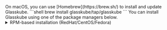 
<Tabs groupId="operating-systems">
  <TabItem value="mac" label="macOS">
    On macOS, you can use [Homebrew](https://brew.sh/) to install and update Glasskube.
    ```shell
    brew install glasskube/tap/glasskube
    ```
  </TabItem>
  <TabItem value="linux" label="Linux">
    You can install Glasskube using one of the package managers below.
    <details>
      <summary>RPM-based installation (RedHat/CentOS/Fedora)</summary>

      <!---x-release-please-start-version-->
      ```
      dnf install https://github.com/glasskube/glasskube/releases/download/v0.0.0-alpha.7/glasskube_v0.0.1-alpha.7_amd64.rpm
      ```
      <!---x-release-please-end-->
    </details>

    <details>
      <summary>DEB-based installation (Ubuntu/Debian)</summary>

      <!---x-release-please-start-version-->
      ```
      curl -LO https://github.com/glasskube/glasskube/releases/download/v0.0.1-alpha.7/glasskube_v0.0.1-alpha.7_amd64.deb
      sudo dpkg -i glasskube.deb
      ```
      <!---x-release-please-end-->
    </details>

    <details>
      <summary>APK-based installation (Alpine)</summary>
      <!---x-release-please-start-version-->
      ```
      curl -LO https://github.com/glasskube/glasskube/releases/download/v0.0.1-alpha.7/glasskube_v0.0.1-alpha.7_amd64.apk
      apk add glasskube.apk
      ```
      <!---x-release-please-end-->
    </details>

    If you are using a distribution that does not use one of the package managers above, or require a 32-bit binary,
    check out additional download options attached to our [latest release](https://github.com/glasskube/glasskube/releases/latest).
  </TabItem>

  <TabItem value="win" label="Windows">
    <!---x-release-please-start-version-->
    Download the [windows archive](https://github.com/glasskube/glasskube/releases/download/v0.0.1-alpha.7/glasskube_v0.0.1-alpha.7_windows_x86_64.zip) from our
    latest [Release](https://github.com/glasskube/glasskube/releases/latest) and unpack it using Windows Explorer.
    <!---x-release-please-end-->
  </TabItem>
</Tabs>
